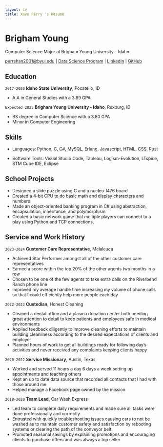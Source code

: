 ```yaml
---
layout: cv
title: Xave Perry 's Resume
---
```

# Brigham Young
Computer Science Major at Brigham Young University - Idaho

<div id="webaddress">
<a href="perrshan2001@byui.edu">perrshan2001@byui.edu</a>
| <a href="https://github.com/Perrshan/DS250">Data Science Program</a>
| <a href="https://www.linkedin.com/in/xave-perry/">LinkedIn</a>
| <a href="https://github.com/Perrshan/DS250">GitHub</a>
</div>

<!-- https://www.monique.tech/the-art-of-markdown -->

## Education

`2017-2020`
__Idaho State University__, Pocatello, ID

- A.A in General Studies with a 3.89 GPA

`Expected 2025`
__Brigham Young University - Idaho__, Rexburg, ID

- BS degree in Computer Science with a 3.80 GPA
- Minor in Computer Engineering

## Skills

- Languages: Python, C, C#, MySQL, Erlang, Javascript, HTML, CSS, Rust

- Software Tools: Visual Studio Code, Tableau, Logism-Evolution, LTspice, STM Cube IDE, Eclipse

## School Projects

- Designed a slide puzzle using C and a nucleo-I476 board
- Created a 4-bit CPU to do basic math and display characters and numbers
- Made an object-oriented banking program in C# using abstraction, encapsulation, inheritance, and polymorphism
- Created a basic network game that multiple players can connect to a play using Python and TCP connections.

## Service and Work History

`2023-2024`
__Customer Care Representative__, Melaleuca

- Achieved Star Performer amongst all of the other customer care representatives
- Earned a score within the top 20% of the other agents two months in a row
- Chosen to be one of the few agents to take extra calls on the Riverbend Ranch phone
line
- Improved my average handle time increasing my volume of phone calls so that I
could efficiently help more people each day

`2022-2023`
__Custodian__, Honest Cleaning

- Cleaned a dental office and a plasma donation center both needing great attention to
detail to keep patients and employees safe in medical environments
- Applied feedback diligently to improve cleaning efforts to maintain building
cleanliness according to the desired expectations of clients and employer
- Planned hours of work to get all buildings ready for following day's activities and
never received any complaints keeping clients happy

`2020-2022`
__Service Missionary__, Austin, Texas

- Worked and served 11 hours a day 6 days a week setting up appointments and teaching others
- Kept an up to date data source that recorded all contacts that I had with those around me
- Helped manage a Facebook page owned by the mission

`2018-2020`
__Team Lead__, Car Wash Express

- Led team to complete daily requirements and made sure all tasks were done
professionally and correctly
- Entrusted with quickly troubleshooting issues causing cars to not be washed as to
maintain customer safety and satisfaction by rebooting systems or clearing the path
of the conveyor belt
- Promoted seasonal savings by explaining promotions and encouraging clients to
purchase offers and was always a top seller

<!-- ### Footer

Last updated: May 2013 -->

